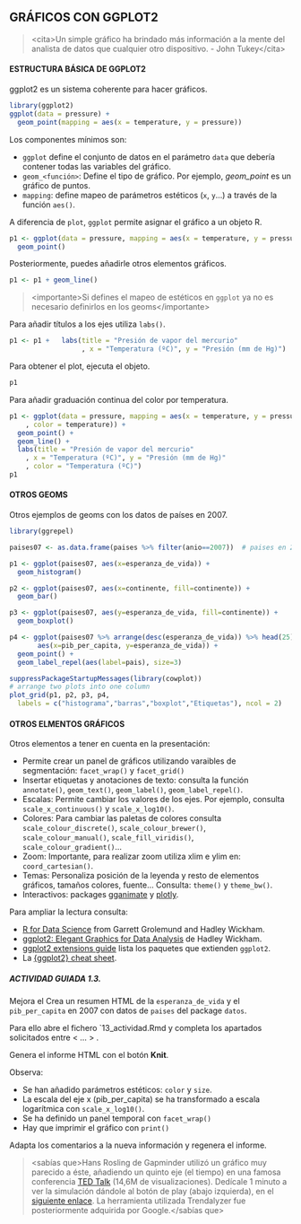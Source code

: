 
## GRÁFICOS CON GGPLOT2

> \<cita\>Un simple gráfico ha brindado más información a la mente del analista de datos que cualquier otro dispositivo. - John Tukey\</cita\>

#### ESTRUCTURA BÁSICA DE GGPLOT2

ggplot2 es un sistema coherente para hacer gráficos.

```r
library(ggplot2)
ggplot(data = pressure) +  
  geom_point(mapping = aes(x = temperature, y = pressure))
```

Los componentes mínimos son:

- `ggplot` define el conjunto de datos en el parámetro `data` que debería contener todas las variables del gráfico.
- `geom_<función>`: Define el tipo de gráfico. Por ejemplo, *geom_point* es un gráfico de puntos.
- `mapping`: define mapeo de parámetros estéticos (`x`, `y`...) a través de la función `aes()`.

A diferencia de `plot`, `ggplot` permite asignar el gráfico a un objeto R.

```r
p1 <- ggplot(data = pressure, mapping = aes(x = temperature, y = pressure)) +
  geom_point()
```

Posteriormente, puedes añadirle otros elementos gráficos.

```r
p1 <- p1 + geom_line()
```

> \<importante\>Si defines el mapeo de estéticos en `ggplot` ya no es necesario definirlos en los geoms\</importante\>

Para añadir títulos a los ejes utiliza `labs()`.

```r
p1 <- p1 +   labs(title = "Presión de vapor del mercurio"
                  , x = "Temperatura (ºC)", y = "Presión (mm de Hg)")
```

Para obtener el plot, ejecuta el objeto.

```r
p1
```

Para añadir graduación continua del color por temperatura. 

```r
p1 <- ggplot(data = pressure, mapping = aes(x = temperature, y = pressure
    , color = temperature)) +
  geom_point() +
  geom_line() +
  labs(title = "Presión de vapor del mercurio"
    , x = "Temperatura (ºC)", y = "Presión (mm de Hg)"
    , color = "Temperatura (ºC)")
p1
```


#### OTROS GEOMS

Otros ejemplos de geoms con los datos de países en 2007.

```r
library(ggrepel)

paises07 <- as.data.frame(paises %>% filter(anio==2007))  # paises en 2007

p1 <- ggplot(paises07, aes(x=esperanza_de_vida)) +
  geom_histogram()

p2 <- ggplot(paises07, aes(x=continente, fill=continente)) +
  geom_bar()

p3 <- ggplot(paises07, aes(y=esperanza_de_vida, fill=continente)) +
  geom_boxplot()

p4 <- ggplot(paises07 %>% arrange(desc(esperanza_de_vida)) %>% head(25),
       aes(x=pib_per_capita, y=esperanza_de_vida)) +
  geom_point() +
  geom_label_repel(aes(label=pais), size=3)
```

```r
suppressPackageStartupMessages(library(cowplot))
# arrange two plots into one column
plot_grid(p1, p2, p3, p4,
  labels = c("histograma","barras","boxplot","Etiquetas"), ncol = 2)
```

#### OTROS ELMENTOS GRÁFICOS

Otros elementos a tener en cuenta en la presentación: 

- Permite crear un panel de gráficos utilizando varaibles de segmentación: `facet_wrap()`  y `facet_grid()` 
-	Insertar etiquetas y anotaciones de texto: consulta la función `annotate()`, `geom_text()`, `geom_label()`, `geom_label_repel()`.
-	Escalas: Permite cambiar los valores de los ejes. Por ejemplo, consulta `scale_x_continuous()` y `scale_x_log10()`.
- Colores: Para cambiar las paletas de colores consulta `scale_colour_discrete()`, `scale_colour_brewer()`, `scale_colour_manual()`, `scale_fill_viridis()`, `scale_colour_gradient()`...
-	Zoom: Importante, para realizar zoom utiliza xlim e ylim en: `coord_cartesian()`.
-	Temas: Personaliza posición de la leyenda y resto de elementos gráficos, tamaños colores, fuente... Consulta: `theme()` y `theme_bw()`.
- Interactivos: packages [gganimate](https://gganimate.com/) y [plotly](https://plotly.com/r/).

Para ampliar la lectura consulta:

- [R for Data Science](https://r4ds.had.co.nz/) from Garrett Grolemund and Hadley Wickham.
- [ggplot2: Elegant Graphics for Data Analysis](https://ggplot2-book.org/) de Hadley Wickham.
- [ggplot2 extensions guide](https://exts.ggplot2.tidyverse.org/gallery/) lista los paquetes que extienden `ggplot2`.
- La [{ggplot2} cheat sheet](https://www.statsandr.com/blog/files/ggplot2-cheatsheet.pdf).


##### ACTIVIDAD GUIADA 1.3.

Mejora el Crea un resumen HTML de la `esperanza_de_vida` y el `pib_per_capita` en 2007 con datos de `paises` del package `datos`.

Para ello abre el fichero `13_actividad.Rmd y completa los apartados solicitados entre \< ... \> .

Genera el informe HTML con el botón **Knit**.

Observa:

- Se han añadido parámetros estéticos: `color` y `size`.
- La escala del eje x (pib_per_capita) se ha transformado a escala logarítmica con `scale_x_log10()`.
- Se ha definido un panel temporal con `facet_wrap()` 
- Hay que imprimir el gráfico con `print()`

Adapta los comentarios a la nueva información y regenera el informe.

> \<sabías que\>Hans Rosling de Gapminder utilizó un gráfico muy parecido a éste, añadiendo un quinto eje (el tiempo) en una famosa conferencia [TED Talk](https://www.ted.com/talks/hans_rosling_the_best_stats_you_ve_ever_seen) (14,6M de visualizaciones). Dedícale 1 minuto a ver la simulación dándole al botón de play (abajo izquierda), en el [siguiente enlace](https://www.gapminder.org/tools/#$chart-type=bubbles). La herramienta utilizada Trendalyzer fue posteriormente adquirida por Google.\</sabías que\>
